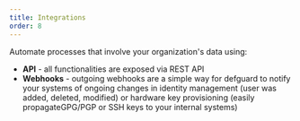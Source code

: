 ```yaml
---
title: Integrations
order: 8
---
```


Automate processes that involve your organization's data using:

- **API** - all functionalities are exposed via REST API
- **Webhooks** - outgoing webhooks are a simple way for defguard to notify your systems of ongoing changes in identity management (user was added, deleted, modified) or hardware key provisioning (easily propagateGPG/PGP or SSH keys to your internal systems)
